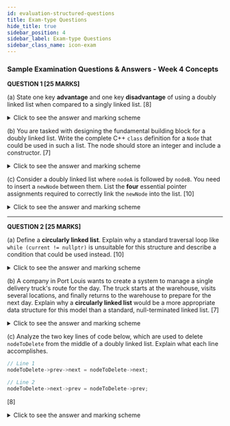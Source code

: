 ```yaml
---
id: evaluation-structured-questions
title: Exam-type Questions
hide_title: true
sidebar_position: 4
sidebar_label: Exam-type Questions
sidebar_class_name: icon-exam
---
```


<ModuleBanner />

### **Sample Examination Questions & Answers - Week 4 Concepts**

**QUESTION 1 \[25 MARKS]**

(a) State one key **advantage** and one key **disadvantage** of using a doubly linked list when compared to a singly linked list.
\[8]

<details>
    <summary>Click to see the answer and marking scheme</summary>

    **Answer:**

    **Advantage:** The primary advantage is the ability to perform **bidirectional traversal**. From any given node, you can efficiently move both forward (using `next`) and backward (using `prev`). This makes certain operations, like finding a node's predecessor or deleting a known node, much more efficient and simpler to implement.

    **Disadvantage:** The main disadvantage is **increased memory consumption**. Each node in the list must store an extra pointer (`prev`), which increases the memory footprint of the entire list, especially for lists with a large number of elements.

    **Marking Scheme:**

    * \[4 Marks] - For correctly identifying and explaining the advantage of bidirectional traversal.
    * \[4 Marks] - For correctly identifying and explaining the disadvantage of increased memory usage per node.

</details>

(b) You are tasked with designing the fundamental building block for a doubly linked list. Write the complete C++ `class` definition for a `Node` that could be used in such a list. The node should store an integer and include a constructor.
\[7]

<details>
    <summary>Click to see the answer and marking scheme</summary>

    **Answer:**

    ```cpp
    class Node {
    public:
    int data;    // To store the integer value
    Node* next;  // Pointer to the next node
    Node* prev;  // Pointer to the previous node

    // Constructor to initialize the node
    Node(int value) {
    data = value;
    next = nullptr;
    prev = nullptr;
}
};
    ```

    **Marking Scheme:**

    * \[2 Marks] - For the correct class syntax and name.
    * \[3 Marks] - For correctly declaring all three members (`data`, `next`, `prev`) with the right types.
    * \[2 Marks] - For a correctly implemented constructor that initializes all members, setting the pointers to `nullptr`.

</details>

(c) Consider a doubly linked list where `nodeA` is followed by `nodeB`. You need to insert a `newNode` between them. List the **four** essential pointer assignments required to correctly link the `newNode` into the list.
\[10]

<details>
    <summary>Click to see the answer and marking scheme</summary>

    **Answer:**

    The four essential pointer assignments are:

    1. **`newNode->next = nodeB;`**

    * This makes the `newNode` point forward to `nodeB`.

    2. **`newNode->prev = nodeA;`**

    * This makes the `newNode` point backward to `nodeA`.

    3. **`nodeA->next = newNode;`**

    * This makes `nodeA` point forward to the `newNode`, replacing its old link to `nodeB`.

    4. **`nodeB->prev = newNode;`**

    * This makes `nodeB` point backward to the `newNode`, replacing its old link to `nodeA`.

    **Marking Scheme:**

    * \[2.5 Marks] - For each correctly identified pointer assignment. (Total of 10 marks).

</details>

---

**QUESTION 2 \[25 MARKS]**

(a) Define a **circularly linked list**. Explain why a standard traversal loop like `while (current != nullptr)` is unsuitable for this structure and describe a condition that could be used instead.
\[10]

<details>
    <summary>Click to see the answer and marking scheme</summary>

    **Answer:**

    **DefinitionBox:** A circularly linked list is a type of linked list in which the `next` pointer of the last node does not point to `nullptr`, but instead points back to the `head` node of the list, forming a continuous circle or loop.

    **Why `while (current != nullptr)` is unsuitable:** This condition is unsuitable because in a non-empty circular list, no node's `next` pointer is ever `nullptr`. The traversal would never terminate, resulting in an infinite loop as the pointer cycles through the list indefinitely.

    **Suitable Condition:** A common way to traverse a circular list is to start a pointer at the `head` and loop until the pointer returns to the `head`. A `do-while` loop is perfect for this, as it executes the loop body at least once (to process the head node) before checking the condition.

    *Example Condition:*

    ```cpp
    // Assuming current starts at head and list is not empty
    do {
    // process current node
    current = current->next;
} while (current != head);
    ```

    **Marking Scheme:**

    * \[4 Marks] - For a correct definition of a circular linked list.
    * \[3 Marks] - For explaining that `while (current != nullptr)` causes an infinite loop.
    * \[3 Marks] - For describing a suitable alternative condition (e.g., using a `do-while` loop and checking against the `head`).

</details>

(b) A company in Port Louis wants to create a system to manage a single delivery truck's route for the day. The truck starts at the warehouse, visits several locations, and finally returns to the warehouse to prepare for the next day. Explain why a **circularly linked list** would be a more appropriate data structure for this model than a standard, null-terminated linked list.
\[7]

<details>
    <summary>Click to see the answer and marking scheme</summary>

    **Answer:**

    A circularly linked list is more appropriate because the truck's journey is inherently circular: **Warehouse -> Location A -> Location B -> ... -> Last Location -> Warehouse**.

    1. **Natural Representation:** The circular structure naturally models the route. The `head` can represent the warehouse. The `next` pointers represent the path to the next location. The final node's `next` pointer pointing back to the `head` perfectly represents the truck's return trip to the warehouse.
    2. **Continuous Operation:** It simplifies the logic for continuous operation. To simulate the next day's route, there is no need to "reset" the list; the structure is already a continuous loop, ready to be traversed again.
    3. **No "End" State:** Unlike a standard linked list which has a defined end (`nullptr`), this delivery route doesn't really end; it just completes a cycle. A circular list captures this "no end" concept perfectly.

    **Marking Scheme:**

    * \[3 Marks] - For linking the circular structure to the physical circular route of the truck.
    * \[2 Marks] - For mentioning the benefit of representing a continuous or looping process.
    * \[2 Marks] - For explaining why the concept of `nullptr` in a standard list is less fitting for this model.

</details>

(c) Analyze the two key lines of code below, which are used to delete `nodeToDelete` from the middle of a doubly linked list. Explain what each line accomplishes.

```cpp
// Line 1
nodeToDelete->prev->next = nodeToDelete->next;

// Line 2
nodeToDelete->next->prev = nodeToDelete->prev;
```

\[8]

<details>
    <summary>Click to see the answer and marking scheme</summary>

    **Answer:**

    **Line 1: `nodeToDelete->prev->next = nodeToDelete->next;`**

    * **Explanation:** This line handles the "forward" link. It accesses the node *before* `nodeToDelete` (via `nodeToDelete->prev`) and updates its `next` pointer. Instead of pointing to `nodeToDelete`, it is now set to point to the node *after* `nodeToDelete` (which is `nodeToDelete->next`). This effectively makes the preceding node "skip over" `nodeToDelete`.

    **Line 2: `nodeToDelete->next->prev = nodeToDelete->prev;`**

    * **Explanation:** This line handles the "backward" link. It accesses the node *after* `nodeToDelete` (via `nodeToDelete->next`) and updates its `prev` pointer. Instead of pointing back to `nodeToDelete`, it is now set to point back to the node *before* `nodeToDelete` (which is `nodeToDelete->prev`).

    Together, these two lines completely re-wire the list to exclude `nodeToDelete` from the chain.

    **Marking Scheme:**

    * \[4 Marks] - For a clear explanation of Line 1's purpose (updating the forward link of the previous node).
    * \[4 Marks] - For a clear explanation of Line 2's purpose (updating the backward link of the next node).

</details>

